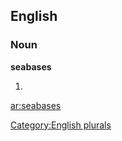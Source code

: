 ==English==

===Noun===
'''seabases'''

# {{plural of|[[seabase]]}}

[[Category:English plurals]]

[[ar:seabases]]